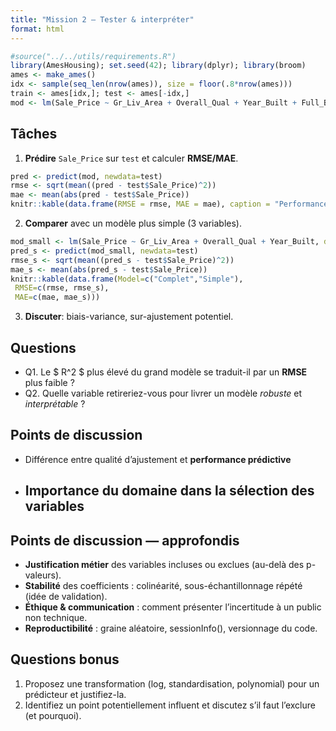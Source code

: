```yaml
---
title: "Mission 2 — Tester & interpréter"
format: html
---
```


```r
#source("../../utils/requirements.R")
library(AmesHousing); set.seed(42); library(dplyr); library(broom)
ames <- make_ames()
idx <- sample(seq_len(nrow(ames)), size = floor(.8*nrow(ames)))
train <- ames[idx,]; test <- ames[-idx,]
mod <- lm(Sale_Price ~ Gr_Liv_Area + Overall_Qual + Year_Built + Full_Bath + Garage_Cars, data=train)
```

## Tâches
1. **Prédire** `Sale_Price` sur `test` et calculer **RMSE/MAE**.
```r
pred <- predict(mod, newdata=test)
rmse <- sqrt(mean((pred - test$Sale_Price)^2))
mae <- mean(abs(pred - test$Sale_Price))
knitr::kable(data.frame(RMSE = rmse, MAE = mae), caption = "Performance prédictive sur test")
```

2. **Comparer** avec un modèle plus simple (3 variables).
```r
mod_small <- lm(Sale_Price ~ Gr_Liv_Area + Overall_Qual + Year_Built, data=train)
pred_s <- predict(mod_small, newdata=test)
rmse_s <- sqrt(mean((pred_s - test$Sale_Price)^2))
mae_s <- mean(abs(pred_s - test$Sale_Price))
knitr::kable(data.frame(Model=c("Complet","Simple"),
 RMSE=c(rmse, rmse_s),
 MAE=c(mae, mae_s)))
```

3. **Discuter**: biais-variance, sur-ajustement potentiel.

## Questions
- Q1. Le $ R^2 $ plus élevé du grand modèle se traduit-il par un **RMSE** plus faible ?
- Q2. Quelle variable retireriez-vous pour livrer un modèle *robuste* et *interprétable* ?

## Points de discussion
- Différence entre qualité d’ajustement et **performance prédictive**
- Importance du **domaine** dans la sélection des variables
---

## Points de discussion — approfondis
- **Justification métier** des variables incluses ou exclues (au-delà des p-valeurs).
- **Stabilité** des coefficients : colinéarité, sous-échantillonnage répété (idée de validation).
- **Éthique & communication** : comment présenter l’incertitude à un public non technique.
- **Reproductibilité** : graine aléatoire, sessionInfo(), versionnage du code.

## Questions bonus
1. Proposez une transformation (log, standardisation, polynomial) pour un prédicteur et justifiez-la.
2. Identifiez un point potentiellement influent et discutez s’il faut l’exclure (et pourquoi).
